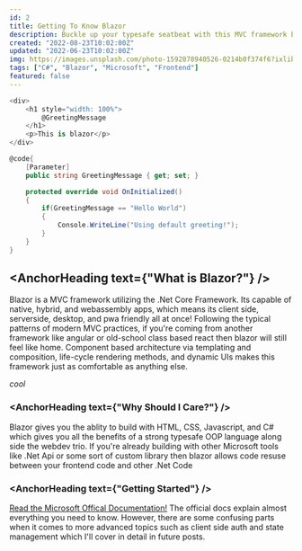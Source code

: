 ```yaml
---
id: 2
title: Getting To Know Blazor
description: Buckle up your typesafe seatbeat with this MVC framework by Microsoft (C#)
created: "2022-08-23T10:02:00Z"
updated: "2022-06-23T10:02:00Z"
img: https://images.unsplash.com/photo-1592878940526-0214b0f374f6?ixlib=rb-1.2.1&ixid=MnwxMjA3fDB8MHxwaG90by1wYWdlfHx8fGVufDB8fHx8&auto=format&fit=crop&w=880&q=80
tags: ["C#", "Blazor", "Microsoft", "Frontend"]
featured: false
---
```


```csharp
<div>
    <h1 style="width: 100%">
        @GreetingMessage
    </h1>
    <p>This is blazor</p>
</div>

@code{
    [Parameter]
    public string GreetingMessage { get; set; }

    protected override void OnInitialized()
    {
        if(GreetingMessage == "Hello World")
        {
            Console.WriteLine("Using default greeting!");
        }
    }
}
```

## <AnchorHeading text={"What is Blazor?"} />
Blazor is a MVC framework utilizing the .Net Core Framework. 
Its capable of native, hybrid, and webassembly apps, which means its client side, serverside, desktop, and pwa friendly all at once! 
Following the typical patterns of modern MVC practices, if you're coming from another framework like angular or old-school class based react 
then blazor will still feel like home. Component based architecture via templating and composition, life-cycle rendering methods, and dynamic UIs makes 
this framework just as comfortable as anything else. 

*cool*

### <AnchorHeading text={"Why Should I Care?"} />
Blazor gives you the ablity to build with HTML, CSS, Javascript, and C#
which gives you all the benefits of a strong typesafe OOP language along side the webdev trio. If you're already building with other 
Microsoft tools like .Net Api or some sort of custom library then blazor allows code resuse between your frontend code and other .Net Code   

### <AnchorHeading text={"Getting Started"} />
[Read the Microsoft Offical Documentation!](https://docs.microsoft.com/en-us/aspnet/core/blazor/?view=aspnetcore-6.0)
The official docs explain almost everything you need to know. However, there are some confusing parts when it comes to more advanced topics
such as client side auth and state management which I'll cover in detail in future posts.  

<ProfileCard />